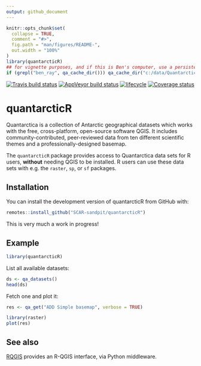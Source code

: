 ```yaml
---
output: github_document
---
```


<!-- README.md is generated from README.Rmd. Please edit that file -->

```r
knitr::opts_chunk$set(
  collapse = TRUE,
  comment = "#>",
  fig.path = "man/figures/README-",
  out.width = "100%"
)
library(quantarcticR)
## for vignette purposes, and if this is Ben's computer, use a persistent cache_dir
if (grepl("ben_ray", qa_cache_dir())) qa_cache_dir("c:/data/Quantarctica3")
```

[![Travis build status](https://travis-ci.org/SCAR-sandpit/quantarcticR.svg?branch=master)](https://travis-ci.org/SCAR-sandpit/quantarcticR)
[![AppVeyor build status](https://ci.appveyor.com/api/projects/status/github/SCAR-sandpit/quantarcticR?branch=master&svg=true)](https://ci.appveyor.com/project/SCAR-sandpit/quantarcticR)
[![lifecycle](https://img.shields.io/badge/lifecycle-experimental-orange.svg)](https://www.tidyverse.org/lifecycle/#experimental)
[![Coverage status](https://codecov.io/gh/SCAR-sandpit/quantarcticR/branch/master/graph/badge.svg)](https://codecov.io/github/SCAR-sandpit/quantarcticR?branch=master)

# quantarcticR

Quantarctica is a collection of Antarctic geographical datasets which works with the free, cross-platform, open-source software QGIS. It includes community-contributed, peer-reviewed data from ten different scientific themes and a professionally-designed basemap.

The `quantarcticR` package provides access to Quantarctica data sets for R users, **without** needing QGIS to be installed. R users can use these data sets with e.g. the `raster`, `sp`, or `sf` packages.

## Installation

You can install the development version of quantarcticR from GitHub with:

```r
remotes::install_github("SCAR-sandpit/quantarcticR")
```

This is very much a work in progress!

## Example
```r
library(quantarcticR)
```


List all available datasets:

```r
ds <- qa_datasets()
head(ds)
```

Fetch one and plot it:

```r
res <- qa_get("ADD Simple basemap", verbose = TRUE)

library(raster)
plot(res)
```

## See also

[RQGIS](https://cran.r-project.org/package=RQGIS) provides an R-QGIS interface, via Python middleware.

